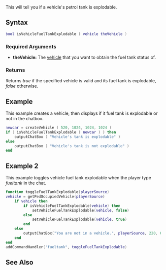 {{Server client function}}

This will tell you if a vehicle's petrol tank is explodable.

==Syntax==
<syntaxhighlight lang="lua">bool isVehicleFuelTankExplodable ( vehicle theVehicle )</syntaxhighlight>

===Required Arguments===
*'''theVehicle:''' The [[/vehicle.md|vehicle]] that you want to obtain the fuel tank status of.

===Returns===
Returns ''true'' if the specified vehicle is valid and its fuel tank is explodable, ''false'' otherwise.

==Example==
This example creates a vehicle, then displays if it fuel tank is explodable or not in the chatbox.
<syntaxhighlight lang="lua">
newcar = createVehicle ( 520, 1024, 1024, 1024 )
if ( isVehicleFuelTankExplodable ( newcar ) ) then
    outputChatBox ( "Vehicle's tank is explodable" )
else
    outputChatBox ( "Vehicle's tank is not explodable" )
end
</syntaxhighlight>
==Example 2==
This example toggles vehicle fuel tank explodable when the player type ''fueltank'' in the chat.
<syntaxhighlight lang="lua">
function toggleFuelTankExplodable(playerSource)
vehicle = getPedOccupiedVehicle(playerSource)
    if vehicle then
        if isVehicleFuelTankExplodable(vehicle) then
            setVehicleFuelTankExplodable(vehicle, false)
        else
            setVehicleFuelTankExplodable(vehicle, true)
        end
    else
        outputChatBox("You are not in a vehicle.", playerSource, 220, 0, 0)
    end
end
addCommandHandler("fueltank", toggleFuelTankExplodable)
</syntaxhighlight>

==See Also==
{{Vehicle functions}}